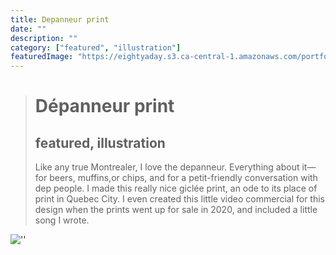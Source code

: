 ```yaml
---
title: Depanneur print
date: ""
description: ""
category: ["featured", "illustration"]
featuredImage: "https://eightyaday.s3.ca-central-1.amazonaws.com/portfolio/depanneur-print/depanneur-print-preview.jpg"
---
```


> # Dépanneur print
>
> ## featured, illustration
>
> Like any true Montrealer, I love the depanneur. Everything about it— for beers, muffins,or chips, and for a petit-friendly conversation with dep people. I made this really nice giclée print, an ode to its place of print in Quebec City. I even created this little video commercial for this design when the prints went up for sale in 2020, and included a little song I wrote.

![''](https://eightyaday.s3.ca-central-1.amazonaws.com/portfolio/depanneur-print/depanneur-print-01.jpg)
